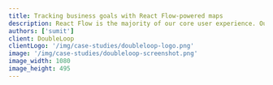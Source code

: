 ```yaml
---
title: Tracking business goals with React Flow-powered maps
description: React Flow is the majority of our core user experience. Our users interact with all the of the domain objects in our system via the React Flow pages. We have been leveling up our overall set of to feel as natural as FigJam and Miro.
authors: ['sumit']
client: DoubleLoop
clientLogo: '/img/case-studies/doubleloop-logo.png'
image: '/img/case-studies/doubleloop-screenshot.png'
image_width: 1080
image_height: 495
---
```



<CaseStudyLayout>

<QandA
  className="mt-16"
  question="Can you describe Doubleloop in a sentence?"
  answer="We enable organizations to understand how the work they are doing maps to the
  key outcomes they want to achieve."
/>

<QandA
  question="What problem or decision were you facing that made you decide to use React
  Flow?"
  answer="Developer ergonomics- flexibility in that the library is really solving the
  core of flow-charting and not something more bespoke to their original domain
  problem. Vibrancy of the project development seen through frequency of
  changes, community, bugs / PRs, etc."
/>

<QandA
  question="How are you currently using React Flow?"
  answer="It’s the majority of our core user experience. Our users interact with all the
  of the domain objects in our system via the reactflow pages (we call them
  Maps). We have been leveling up our overall set of interactions to feel as
  natural as FigJam and Miro."
/>

<QandA
  question="Can you give an example of something about React Flow that you have found
  especially useful?"
  answer="It’s the overall ergonomics that feel really nice. The library is opinionated
  on things that I want a flowchart library opinionated on like the overall
  domain modeling of a flow chart library but completely un-opinionated on all
  the things that should be like what exactly is rendered as a Node."
/>

<QandA
  question="Have you experienced any issues or challenges while using the library? If so,
  how were they resolved?"
  answer="Mostly around things that I attribute to the youth of the project. Overall its
  been developing in a great direction that we largely assess by how much custom
  code we get to delete when a new release is out because it’s being handled by
  new internal APIs."
/>

<QandA
  question="How have the features of your React Flow subscription helped you so far?"
  answer="100% Pro examples. Those and the Discord chat have been all we’ve really
  leveraged to date."
/>

</CaseStudyLayout>

